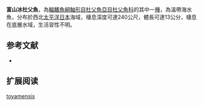 {{Speciesbox
| name = 富山冰杜父魚
| image = 
| image_width = 250px
| status = NE
| status_system = IUCN3.1
| genus = Icelus
| species = toyamensis
| authority = Matsubara & Iwai, 1951
| synonyms = *''Ricuzenius toyamensis ,Matsubara & Iwai, 1951 ''
}}
'''富山冰杜父魚'''，為[[輻鰭魚綱|輻鰭魚綱]][[鮋形目|鮋形目]][[杜父魚亞目|杜父魚亞目]][[杜父魚科|杜父魚科]]的其中一[[種|種]]，為溫帶海水魚，分布於西北[[太平洋|太平洋]][[日本|日本]]海域，棲息深度可達240公尺，體長可達13公分，棲息在底層水域，生活習性不明。

==参考文献==
*{{FishBase_species|genus=Icelus|species=toyamensis|year=2014|month=5}}

== 扩展阅读 ==
{{refbegin}}
{{wikispecies-inline|Icelus toyamensis|富山冰杜父魚}}
{{refend}}
{{Taxonbar|from=Q1913355}}

[[Category:冰杜父魚屬|toyamensis]]


{{鮋形目小作品}}